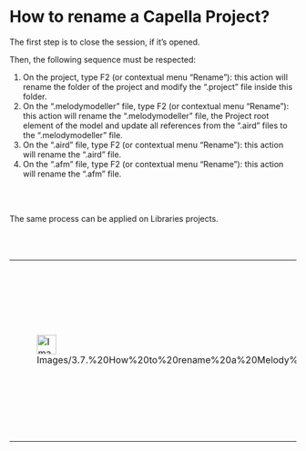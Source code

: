             
= How to rename a Capella Project? =
 
The first step is to close the session, if it&rsquo;s opened.

 
Then, the following sequence must be respected:

 
# On the project, type F2 (or contextual menu &ldquo;Rename&rdquo;): 	this action will rename the folder of the project and modify the 	&ldquo;.project&rdquo; file inside this folder.
# On the &ldquo;.melodymodeller&rdquo; file, type F2 (or contextual 	menu &ldquo;Rename&rdquo;): this action will rename the 	&ldquo;.melodymodeller&rdquo; file, the Project root element of the 	model and update all references from the &ldquo;.aird&rdquo; files 	to the &ldquo;.melodymodeller&rdquo; file.
# On the &ldquo;.aird&rdquo; file, type F2 (or contextual menu 	&ldquo;Rename&rdquo;): this action will rename the &ldquo;.aird&rdquo; 	file.
# On the &ldquo;.afm&rdquo; file, type F2 (or contextual 	menu &ldquo;Rename&rdquo;): this action will rename the 	&ldquo;.afm&rdquo; file.
 
<br>
<br>

 
The same process can be applied on Libraries projects.

 
<br>
<br>

         
{| border="1"
|-
| 
[[Image:Images/3.7.%20How%20to%20rename%20a%20Melody%20Advance%20Project_html_723ed3f9.png|34x34px]]

 
| 
If 				you rename a Library project, all the references to this library 				will be lost. Libraries renaming must be done very carefully.

 
|}  
<br>
<br>


<br>
<br>

 
<br>
<br>

   